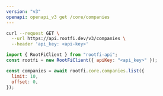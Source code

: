 ```yaml
---
version: "v3"
openapi: openapi_v3 get /core/companies
---
```


<RequestExample>

```bash cURL
curl --request GET \
  --url https://api.rootfi.dev/v3/companies \
  --header 'api_key: <api-key>'

```

```javascript NodeJS
import { RootFiClient } from "rootfi-api";
const rootfi = new RootFiClient({ apiKey: "<api_key>" });

const companies = await rootfi.core.companies.list({
  limit: 10,
  offset: 0,
});
```

</RequestExample>
